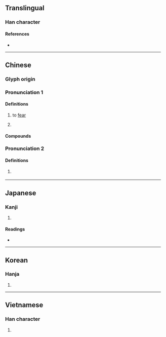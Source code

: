 {{also|怂}}
{{character info/new}}
==Translingual==

===Han character===
{{Han char|rn=61|rad=心|as=11|sn=15|four=28338|canj=HOP|ids=⿱從心}}

====References====
* {{Han ref|kx=0399.290|dkj=11127|dj=0739.160|hdz=42343.100|uh=616B|ud=24939|bh=BCA3|bd=48291}}

----

==Chinese==
{{zh-forms|s=怂}}

===Glyph origin===
{{Han etym}}

===Pronunciation 1===
{{zh-pron
|m=sǒng
|c=sung2
|mn=
|mc=y
|oc=y
|ma=
|cat=v
}}

====Definitions====
{{zh-hanzi}}

# {{zh-obsolete}} to [[fear]]
# {{zh-used in|慫恿|to [[instigate]]; to [[incite]]; to [[provoke]]}}

====Compounds====
{{zh-der|慫恿}}

===Pronunciation 2===
{{zh-pron
|m=sóng
|cat=adj
}}
====Definitions====
{{zh-hanzi}}

# {{lb|zh|chiefly Internet}} {{zh-alt-form|㞞}}
#: {{zh-x|你 慫{sóng} 了！|}}

----

==Japanese==

===Kanji===
{{ja-kanji|grade=|rs=心11}}

# {{defn|lang=ja|sort=心11}}

====Readings====
* {{ja-readings|on=[[しょう]] (shō)|kun=[[すすめる]] (susumeru)}}

----

==Korean==

===Hanja===
{{ko-hanja|hangeul=종|eumhun=|rv=jong|mr=chong|y=cong}}

# {{defn|lang=ko|sort=心11}}

----

==Vietnamese==

===Han character===
{{vi-hantu|rs=心11|túng}}

# {{defn|lang=vi|sort=心11}}